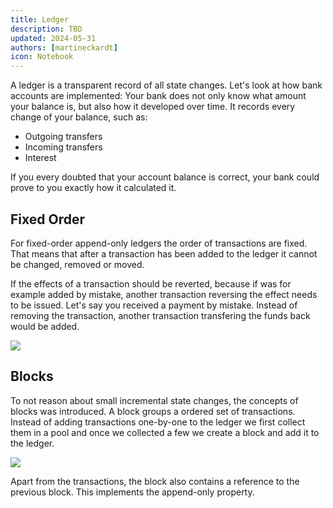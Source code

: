 ```yaml
---
title: Ledger
description: TBD
updated: 2024-05-31
authors: [martineckardt]
icon: Notebook
---
```


A ledger is a transparent record of all state changes. Let's look at how bank accounts are implemented: Your bank does not only know what amount your balance is, but also how it developed over time. It records every change of your balance, such as:

- Outgoing transfers
- Incoming transfers
- Interest 

If you every doubted that your account balance is correct, your bank could prove to you exactly how it calculated it. 

## Fixed Order

For fixed-order append-only ledgers the order of transactions are fixed. That means that after a transaction has been added to the ledger it cannot be changed, removed or moved. 

If the effects of a transaction should be reverted, because if was for example added by mistake, another transaction reversing the effect needs to be issued. Let's say you received a payment by mistake. Instead of removing the transaction, another transaction transfering the funds back would be added.

![](/course-images/blockchain-basics/ledger/ledger.png)

## Blocks

To not reason about small incremental state changes, the concepts of blocks was introduced. A block groups a ordered set of transactions. Instead of adding transactions one-by-one to the ledger we first collect them in a pool and once we collected a few we create a block and add it to the ledger. 

![](/course-images/blockchain-basics/ledger/ledger-blocks.png)

Apart from the transactions, the block also contains a reference to the previous block. This implements the append-only property. 

